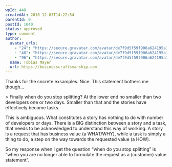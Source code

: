 ```yaml
---
wpId: 448
createdAt: 2010-12-03T14:22:54
parentId: 0
postId: 1040
status: approved
type: comment
author:
  avatar_urls:
    - "24": "https://secure.gravatar.com/avatar/de7f9d5f59f906a624195a1eb9f3b6d9?s=24&d=mm&r=g"
    - "48": "https://secure.gravatar.com/avatar/de7f9d5f59f906a624195a1eb9f3b6d9?s=48&d=mm&r=g"
    - "96": "https://secure.gravatar.com/avatar/de7f9d5f59f906a624195a1eb9f3b6d9?s=96&d=mm&r=g"
  name: Tobias Mayer
  url: https://businesscraftsmanship.com
---
```


Thanks for the cncrete exsamples. Nice. This statement bothers me though…

\> Finally when do you stop splitting? At the lower end no smaller than two developers one or two days. Smaller than that and the stories have effectively become tasks.

This is ambiguous. What constitutes a story has nothing to do with number of developers or days. There is a BIG distinction between a story and a task, that needs to be acknowledged to understand this way of working. A story is a request that has business value (a WHAT/WHY), while a task is simply a thing to do, a step on the way towards the requested value (a HOW).

So my response when I get the question “when do you stop splitting” is “when you are no longer able to formulate the request as a (customer) value statement”.